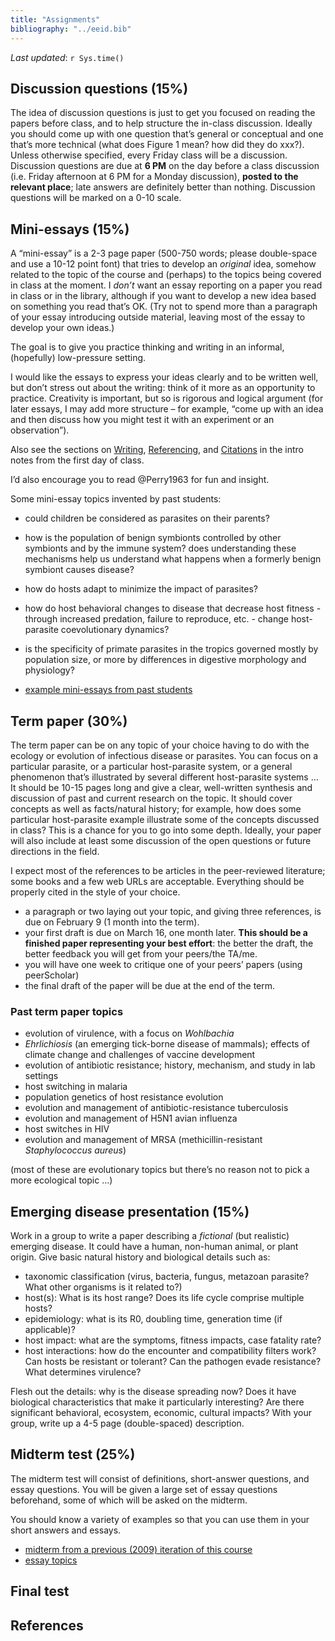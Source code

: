 ```yaml
---
title: "Assignments"
bibliography: "../eeid.bib"
---
```


*Last updated*: `r Sys.time()`

## Discussion questions (15%)

The idea of discussion questions is just to get you focused on reading the papers before class, and to help structure the in-class discussion. Ideally you should come up with one question that's general or conceptual and one that's more technical (what does Figure 1 mean? how did they do xxx?). Unless otherwise specified, every Friday class will be a discussion. Discussion questions are due at **6 PM** on the day before a class discussion (i.e. Friday afternoon at 6 PM for a Monday discussion), **posted to the relevant place**; late answers are definitely better than nothing. Discussion questions will be marked on a 0-10 scale.

## Mini-essays (15%)

A "mini-essay" is a 2-3 page paper (500-750 words; please double-space and use a 10-12 point font) that tries to develop an *original* idea, somehow related to the topic of the course and (perhaps) to the topics being covered in class at the moment. I *don't* want an essay reporting on a paper you read in class or in the library, although if you want to develop a new idea based on something you read that's OK. (Try not to spend more than a paragraph
of your essay introducing outside material, leaving most of the essay to develop your own ideas.)

The goal is to give you practice thinking and writing in an informal, (hopefully) low-pressure setting.

I would like the essays to express your ideas clearly and to be written well, but don't stress out about the writing: think of it more as an
opportunity to practice. Creativity is important, but so is rigorous and logical argument (for later essays, I may add more structure -- for example, "come up with an idea and then discuss how you might test it with an experiment or an observation").

Also see the sections on [Writing](https://bbolker.github.io/bio4ae3/notes/intro.html#writing), [Referencing](https://bbolker.github.io/bio4ae3/notes/intro.html#referencing), and [Citations](https://bbolker.github.io/bio4ae3/notes/intro.html#citation) in the intro notes from the first day of class.

I'd also encourage you to read @Perry1963 for fun and insight.

Some mini-essay topics invented by past students:

- could children be considered as parasites on their parents?
- how is the population of benign symbionts controlled by other symbionts and by the immune system? does understanding these mechanisms help us understand what happens when a formerly benign symbiont causes disease?
- how do hosts adapt to minimize the impact of parasites?
- how do host behavioral changes to disease that decrease host fitness - through increased predation, failure to reproduce, etc. - change host-parasite coevolutionary dynamics?
- is the specificity of primate parasites in the tropics governed mostly by population size, or more by differences in digestive morphology and physiology?

- [example mini-essays from past students](https://mcmasteru365.sharepoint.com/:f:/r/sites/Section_2221-1863/Class%20Materials/mini-essay%20examples?csf=1&web=1&e=Sldxl0)

## Term paper (30%)

The term paper can be on any  topic of your choice having to do with the ecology or evolution of infectious disease or parasites. 
You can focus on a particular parasite, or a particular host-parasite system, or a general phenomenon that's illustrated by several different host-parasite systems ...
It should be 10-15 pages long and give a clear, well-written synthesis and discussion of past and current research on the topic. It should cover concepts as well as facts/natural history; for example, how does some particular host-parasite example illustrate some of the concepts discussed in class? This is a chance for you to go into some depth. Ideally, your paper will also include at least some discussion of the open questions or future directions in the field.

I expect most of the references to be articles in the peer-reviewed literature; some books and a few web URLs are acceptable. Everything
should be properly cited in the style of your choice.

- a paragraph or two laying out your topic, and giving three references, is due on February 9 (1 month into the term).
- your first draft is due on March 16, one month later. **This should be a finished paper representing your best effort**: the better the
 draft, the better feedback you will get from your peers/the TA/me.
- you will have one week to critique one of your peers' papers (using peerScholar)
- the final draft of the paper will be due at the end of the term.

### Past term paper topics

- evolution of virulence, with a focus on *Wohlbachia*
- *Ehrlichiosis* (an emerging tick-borne disease of mammals); effects of climate change and challenges of vaccine development
- evolution of antibiotic resistance; history, mechanism, and study in lab settings
- host switching in malaria
- population genetics of host resistance evolution
- evolution and management of antibiotic-resistance tuberculosis
- evolution and management of H5N1 avian influenza
- host switches in HIV
- evolution and management of MRSA (methicillin-resistant *Staphylococcus aureus*)

(most of these are evolutionary topics but there's no reason not to pick a more ecological topic ...)

## Emerging disease presentation (15%)

Work in a group to write a paper describing a *fictional* (but realistic) emerging disease. It could have a human, non-human animal, or plant origin. Give basic natural history and biological details such as:

- taxonomic classification (virus, bacteria, fungus, metazoan parasite? What other organisms is it related to?)
- host(s): What is its host range? Does its life cycle comprise multiple hosts?
- epidemiology: what is its R0, doubling time, generation time (if applicable)?
- host impact: what are the symptoms, fitness impacts, case fatality rate?
- host interactions: how do the encounter and compatibility filters work? Can hosts be resistant or tolerant? Can the pathogen evade resistance? What determines virulence?

Flesh out the details: why is the disease spreading now? Does it have biological characteristics that make it particularly interesting? Are there significant behavioral, ecosystem, economic, cultural impacts? With your group, write up a 4-5 page (double-spaced) description.

## Midterm test (25%)

The midterm test will consist of definitions, short-answer questions, and essay questions. You will be given a large set of essay questions beforehand, some of which will be asked on the midterm.

You should know a variety of examples so that you can use them in your short answers and essays.

- [midterm from a previous (2009) iteration of this course](./eeid2009-midterm.pdf)
- [essay topics](./midterm-topics.html)

## Final test

## References
